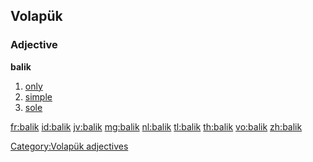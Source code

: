 {{also|balık|Balık|balík}}
==Volapük==

===Adjective===
'''balik'''

# [[only]]
# [[simple]]
# [[sole]]

[[Category:Volapük adjectives]]

[[fr:balik]]
[[id:balik]]
[[jv:balik]]
[[mg:balik]]
[[nl:balik]]
[[tl:balik]]
[[th:balik]]
[[vo:balik]]
[[zh:balik]]